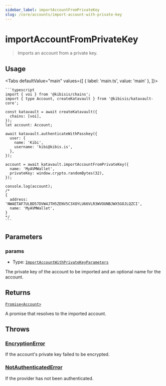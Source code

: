 ```yaml
---
sidebar_label: importAccountFromPrivateKey
slug: /core/accounts/import-account-with-private-key
---
```



# importAccountFromPrivateKey

> Imports an account from a private key.

<SectionBreak />

## Usage

<Tabs
  defaultValue="main"
  values={[
    { label: 'main.ts', value: 'main' },
  ]}>
  <TabItem value="main">

    ```typescript
    import { voi } from '@kibisis/chains';
    import { type Account, createKatavault } from '@kibisis/katavault-core';

    const katavault = await createKatavault({
      chains: [voi],
    });
    let account: Account;

    await katavault.authenticateWithPasskey({
      user: {
        name: 'Kibi',
        username: 'kibi@kibis.is',
      },
    });

    account = await katavault.importAccountFromPrivateKey({
      name: 'MyAVMWallet',
      privateKey: window.crypto.randomBytes(32),
    });

    console.log(account);
    /*
    {
      address: 'NWAETAF7ULBD57DVW4JTH5ZENV5C3XOYLU66VLR3WVOUNBJWX5GOJLQZCI',
      name: 'MyAVMWallet',
    }
    */
    ```

  </TabItem>
</Tabs>

<SectionBreak />

## Parameters

### params

* Type: [`ImportAccountWithPrivateKeyParameters`](04-glossary/02-types.mdx#importaccountwithprivatekeyparameters)

The private key of the account to be imported and an optional name for the account.

<SectionBreak />

## Returns

[`Promise<Account>`](04-glossary/02-types.mdx#account)

A promise that resolves to the imported account.

<SectionBreak />

## Throws

### [EncryptionError](04-glossary/03-errors.mdx#encryptionerror)

If the account's private key failed to be encrypted.

### [NotAuthenticatedError](04-glossary/03-errors.mdx#notauthenticatederror)

If the provider has not been authenticated.
